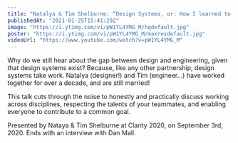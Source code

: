 ```yaml
---
title: "Natalya & Tim Shelburne: “Design Systems, or: How I learned to stop fighting and love the team”"
publishedAt: "2021-01-25T15:41:29Z"
image: "https://i.ytimg.com/vi/pW1YL4YMG_M/hqdefault.jpg"
poster: "https://i.ytimg.com/vi/pW1YL4YMG_M/maxresdefault.jpg"
videoUrl: "https://www.youtube.com/watch?v=pW1YL4YMG_M"
---
```


Why do we still hear about the gap between design and engineering, given that design systems exist? Because, like any other partnership, design systems take work. Natalya (designer!) and Tim (engineer...) have worked together for over a decade, and are still married!

This talk cuts through the noise to honestly and practically discuss working across disciplines, respecting the talents of your teammates, and enabling everyone to contribute to a common goal.

Presented by Nataya & Tim Shelburne at Clarity 2020, on September 3rd, 2020. Ends with an interview with Dan Mall.
